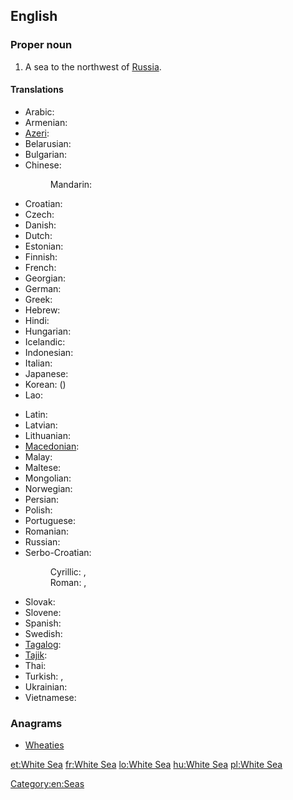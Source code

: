 ==English==
{{wikipedia}}

===Proper noun===
{{en-proper noun|sg=the [[white|White]] [[sea|Sea]]}}

# A sea to the northwest of [[Russia]].

====Translations====
{{trans-top|a sea to the northwest of Russia}}
* Arabic: {{t|ar|البحر الأبيض|m|tr=al-baHr al-'ábyaD|sc=Arab}}
* Armenian: {{t-|hy|Սպիտակ ծով|tr=Spitak çov}}
* [[Azeri]]: {{t|az|Ağ dəniz}}
* Belarusian: {{t|be|Белае мора|n|tr=Bélaje móra|sc=Cyrl}}
* Bulgarian: {{t|bg|Бяло море|n|tr=Bjálo móre|sc=Cyrl}}
* Chinese:
*: Mandarin: {{t|zh|白海|tr=Báihǎi|sc=Hani}}
* Croatian: {{t|hr|Bijelo more}}
* Czech: {{t-|cs|Bílé moře}}
* Danish: {{t|da|Hvidehavet|n}}
* Dutch: {{t|nl|Witte Zee|f}}
* Estonian: {{t|et|Valge meri}}
* Finnish: {{t+|fi|Vienanmeri}}
* French: {{t|fr|mer Blanche|f}}
* Georgian: {{t|ka|თეთრი ზღვა|tr=t’et’ri zğva|sc=Geor}}
* German: {{t|de|Weißes Meer|n}}
* Greek: {{t|el|Λευκή Θάλασσα|f|tr=Lefkí Thálassa|sc=Grek}}
* Hebrew: {{t|he|הים הלבן|m|tr=ha-yam ha-laván|sc=Hebr}}
* Hindi: {{t|hi|सफ़ेद सागर|m|tr=safed sāgar|sc=Deva}}
* Hungarian: {{t+|hu|Fehér-tenger}}
* Icelandic: {{t|is|Hvítahaf|n}}
* Indonesian: {{t|id|Laut Putih}}
* Italian: {{t|it|Mar Bianco|m}}
* Japanese: {{t|ja|白海|tr=はっかい, Hakkai|sc=Jpan}}
* Korean: {{t|ko|백해|tr=Baek-hae|sc=Kore}} ({{t|ko|白海|sc=Kore}})
* Lao: {{t|lo|ທະເລຂາວ|tr=thalē khāo|sc=Laoo}}
{{trans-mid}}
* Latin: {{t|la|Mare Album|n}}
* Latvian: {{t|lv|Baltā jūra|f}}
* Lithuanian: {{t|lt|Baltoji jūra|f}}
* [[Macedonian]]: {{t|mk|Бело Море|n|tr=Bélo Móre|sc=Cyrl}}
* Malay: {{t|ms|Laut Putih}}
* Maltese: {{t|mt|Baħar l-Abjad|xs=Maltese}}
* Mongolian: {{t|mn|Цагаан тэнгис|tr=Tsagaan tengis|sc=Cyrl}}
* Norwegian: {{t|no|Kvitsjøen|m}}
* Persian: {{t|fa|دریای سفید|tr=daryâ-ye safid|sc=fa-Arab}}
* Polish: {{t|pl|Morze Białe|n}}
* Portuguese: {{t|pt|Mar Branco|m}}
* Romanian: {{t+|ro|Marea Albă|f}}
* Russian: {{t-|ru|Белое море|n|tr=Béloje móre}}
* Serbo-Croatian:
*: Cyrillic: {{t|sh|Бијело море|n|sc=Cyrl}} {{qualifier|Ijekavian}}, {{t|sh|Бело море|n|sc=Cyrl}} {{qualifier|Ekavian}}
*: Roman: {{t|sh|Bijelo more|n}} {{qualifier|Ijekavian}}, {{t|sh|Belo more|n}} {{qualifier|Ekavian}}
* Slovak: {{t|sk|Biele more|n}}
* Slovene: {{t|sl|Belo morje|n}}
* Spanish: {{t|es|mar Blanco|m}}
* Swedish: {{t|sv|Vita havet|n}}
* [[Tagalog]]: {{t|tl|Dagat na Puti}}
* [[Tajik]]: {{t|tg|Баҳри Сафед|tr=Bahri Safed|sc=Cyrl}}
* Thai: {{t|th|ทะเลขาว|tr=tálay kăao|sc=Thai}}
* Turkish: {{t|tr|Beyazdeniz}},  {{t|tr|Beyaz Deniz}}
* Ukrainian: {{t|uk|Біле море|n|tr=Bíle móre|sc=Cyrl}}
* Vietnamese: {{t|vi|Biển Trắng}}
{{trans-bottom}}

===Anagrams===
* [[Wheaties#English|Wheaties]]

[[Category:en:Seas]]

[[et:White Sea]]
[[fr:White Sea]]
[[lo:White Sea]]
[[hu:White Sea]]
[[pl:White Sea]]